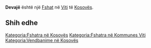 {{Fshat në Kosovës
 | Emri                = Devajë
| sqi_N_name = Devajë
| sqi_N_FULL_NAME_RO = Devajë
| sqi_N_FULL_NAME_ND_RO = Devaje
| sqi_N_SORT_NAME_RG = DEVAJE
| sqi_N_FULL_NAME_RG = Devajë
| sqi_N_FULL_NAME_ND_RG = Devaje
| srp_N_name = Devaja
| srp_N_FULL_NAME_RO = Devaja
| srp_N_FULL_NAME_ND_RO = Devaja
| srp_N_SORT_NAME_RG = DEVAJA
| srp_N_FULL_NAME_RG = Devaja
| srp_N_FULL_NAME_ND_RG = Devaja
| srp_NS_name = Деваја
| srp_NS_FULL_NAME_RO = Деваја
| srp_NS_FULL_NAME_ND_RO = Деваја
| srp_NS_SORT_NAME_RG = ДЕВАЈА
| srp_NS_FULL_NAME_RG = Деваја
| srp_NS_FULL_NAME_ND_RG = Деваја

 | Emri (Rasa dhanore) = 
 | Figura              = 
 | Shteti              = Kosovo
 | Komuna              = Viti
 | Kodi postar         = 
 | Sipërfaqja          = 

 | Popullsia           = 

 | Regj. i popullsisë  = 
 | Dend. e popullsisë  = 
 | Faqja zyrtare       = 
 <!--- Koordinatat ----> 
 | Gjerësia            = 42.398889
 | Gjatësia            = 21.400833
 | Lartësia            = 
}}
'''Devajë''' është një [[Fshat]] në [[Viti]] të [[Kosovës]].

<!-- == Gjeografia == -->
<!-- == Historia == -->
<!-- == Demografia == -->
== Shih edhe ==
{{Komuna Viti}}
{{Kosovo-Administrata-Cung}}

[[Kategoria:Fshatra në Kosovës]]
[[Kategoria:Fshatra në Kommunes Viti]]
[[Kategoria:Vendbanime në Kosovës]]